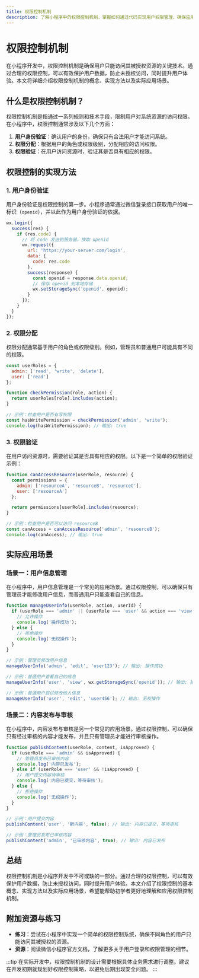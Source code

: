```yaml
---
title: 权限控制机制
description: 了解小程序中的权限控制机制，掌握如何通过代码实现用户权限管理，确保应用的安全性和用户体验。
---
```


# 权限控制机制

在小程序开发中，权限控制机制是确保用户只能访问其被授权资源的关键技术。通过合理的权限控制，可以有效保护用户数据，防止未授权访问，同时提升用户体验。本文将详细介绍权限控制机制的概念、实现方法以及实际应用场景。

## 什么是权限控制机制？

权限控制机制是指通过一系列规则和技术手段，限制用户对系统资源的访问权限。在小程序中，权限控制通常涉及以下几个方面：

1. **用户身份验证**：确认用户的身份，确保只有合法用户才能访问系统。
2. **权限分配**：根据用户的角色或权限级别，分配相应的访问权限。
3. **权限验证**：在用户访问资源时，验证其是否具有相应的权限。

## 权限控制的实现方法

### 1. 用户身份验证

用户身份验证是权限控制的第一步。小程序通常通过微信登录接口获取用户的唯一标识（`openid`），并以此作为用户身份验证的依据。

```javascript
wx.login({
  success(res) {
    if (res.code) {
      // 将 code 发送到服务器，换取 openid
      wx.request({
        url: 'https://your-server.com/login',
        data: {
          code: res.code
        },
        success(response) {
          const openid = response.data.openid;
          // 保存 openid 到本地存储
          wx.setStorageSync('openid', openid);
        }
      });
    }
  }
});
```

### 2. 权限分配

权限分配通常基于用户的角色或权限级别。例如，管理员和普通用户可能具有不同的权限。

```javascript
const userRoles = {
  admin: ['read', 'write', 'delete'],
  user: ['read']
};

function checkPermission(role, action) {
  return userRoles[role].includes(action);
}

// 示例：检查用户是否有写权限
const hasWritePermission = checkPermission('admin', 'write');
console.log(hasWritePermission); // 输出: true
```

### 3. 权限验证

在用户访问资源时，需要验证其是否具有相应的权限。以下是一个简单的权限验证示例：

```javascript
function canAccessResource(userRole, resource) {
  const permissions = {
    admin: ['resourceA', 'resourceB', 'resourceC'],
    user: ['resourceA']
  };

  return permissions[userRole].includes(resource);
}

// 示例：检查用户是否可以访问 resourceB
const canAccess = canAccessResource('admin', 'resourceB');
console.log(canAccess); // 输出: true
```

## 实际应用场景

### 场景一：用户信息管理

在小程序中，用户信息管理是一个常见的应用场景。通过权限控制，可以确保只有管理员才能修改用户信息，而普通用户只能查看自己的信息。

```javascript
function manageUserInfo(userRole, action, userId) {
  if (userRole === 'admin' || (userRole === 'user' && action === 'view' && userId === wx.getStorageSync('openid'))) {
    // 允许操作
    console.log('操作成功');
  } else {
    // 拒绝操作
    console.log('无权操作');
  }
}

// 示例：管理员修改用户信息
manageUserInfo('admin', 'edit', 'user123'); // 输出: 操作成功

// 示例：普通用户查看自己的信息
manageUserInfo('user', 'view', wx.getStorageSync('openid')); // 输出: 操作成功

// 示例：普通用户尝试修改他人信息
manageUserInfo('user', 'edit', 'user456'); // 输出: 无权操作
```

### 场景二：内容发布与审核

在小程序中，内容发布与审核是另一个常见的应用场景。通过权限控制，可以确保只有经过审核的内容才能发布，并且只有管理员才能进行审核操作。

```javascript
function publishContent(userRole, content, isApproved) {
  if (userRole === 'admin' && isApproved) {
    // 管理员发布已审核内容
    console.log('内容已发布');
  } else if (userRole === 'user' && !isApproved) {
    // 用户提交内容待审核
    console.log('内容已提交，等待审核');
  } else {
    // 拒绝操作
    console.log('无权操作');
  }
}

// 示例：用户提交内容
publishContent('user', '新内容', false); // 输出: 内容已提交，等待审核

// 示例：管理员发布已审核内容
publishContent('admin', '已审核内容', true); // 输出: 内容已发布
```

## 总结

权限控制机制是小程序开发中不可或缺的一部分。通过合理的权限控制，可以有效保护用户数据，防止未授权访问，同时提升用户体验。本文介绍了权限控制的基本概念、实现方法以及实际应用场景，希望能帮助初学者更好地理解和应用权限控制机制。

## 附加资源与练习

- **练习**：尝试在小程序中实现一个简单的权限控制系统，确保不同角色的用户只能访问其被授权的资源。
- **资源**：阅读微信小程序官方文档，了解更多关于用户登录和权限管理的细节。

:::tip
在实际开发中，权限控制机制的设计需要根据具体业务需求进行调整。建议在开发初期就规划好权限控制策略，以避免后期出现安全问题。
:::